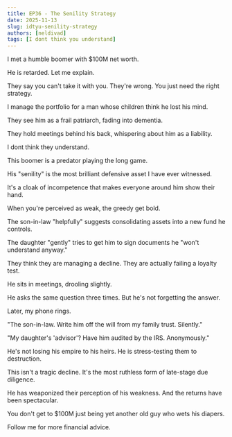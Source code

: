 ```yaml
---
title: EP36 - The Senility Strategy
date: 2025-11-13
slug: idtyu-senility-strategy
authors: [neldivad]
tags: [I dont think you understand]
---
```


I met a humble boomer with $100M net worth. 

He is retarded. Let me explain.

They say you can't take it with you. They're wrong. You just need the right strategy.

I manage the portfolio for a man whose children think he lost his mind.

They see him as a frail patriarch, fading into dementia.

They hold meetings behind his back, whispering about him as a liability. 

I dont think they understand.

This boomer is a predator playing the long game.

<!--truncate-->

His "senility" is the most brilliant defensive asset I have ever witnessed.

It's a cloak of incompetence that makes everyone around him show their hand.

When you're perceived as weak, the greedy get bold.

The son-in-law "helpfully" suggests consolidating assets into a new fund he controls.

The daughter "gently" tries to get him to sign documents he "won't understand anyway."

They think they are managing a decline. They are actually failing a loyalty test.

He sits in meetings, drooling slightly.

He asks the same question three times. But he's not forgetting the answer.

Later, my phone rings.

"The son-in-law. Write him off the will from my family trust. Silently."

"My daughter's 'advisor'? Have him audited by the IRS. Anonymously."

He's not losing his empire to his heirs. He is stress-testing them to destruction.

This isn't a tragic decline. It's the most ruthless form of late-stage due diligence.

He has weaponized their perception of his weakness. And the returns have been spectacular.

You don't get to $100M just being yet another old guy who wets his diapers.

Follow me for more financial advice.
